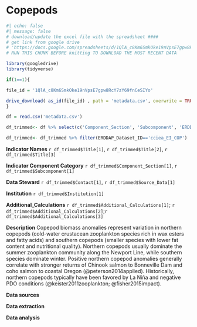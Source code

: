 # Copepods

```r
#| echo: false
#| message: false
# download/update the excel file with the spreadsheet ####
# get link from google drive
# 'https://docs.google.com/spreadsheets/d/1QlA_c8Km6SmkOke19nVpsE7gpw8RcY7zY69fnCeSIYo/edit?gid=727721099#gid=727721099'
# RUN THIS CHUNK BEFORE knitting TO DOWNLOAD THE MOST RECENT DATA

library(googledrive)
library(tidyverse)

if(1==1){

file_id = '1QlA_c8Km6SmkOke19nVpsE7gpw8RcY7zY69fnCeSIYo'

drive_download( as_id(file_id) , path = 'metadata.csv', overwrite = TRUE)
}

df = read.csv('metadata.csv')

df_trimmed<- df %>% select(c('Component_Section', 'Subcomponent', 'ERDDAP_Dataset_ID', 'Contact', 'Title', 'Institution', 'Source_Data', 'Additional_Calculations'))

df_trimmed<- df_trimmed %>% filter(ERDDAP_Dataset_ID=='cciea_EI_COP')

```

**Indicator Names** `r df_trimmed$Title[1]`, `r df_trimmed$Title[2]`, `r df_trimmed$Title[3]`

**Indicator Component Category** `r df_trimmed$Component_Section[1]`, `r df_trimmed$Subcomponent[1]`

**Data Steward** `r df_trimmed$Contact[1]`, `r df_trimmed$Source_Data[1]`

**Institution** `r df_trimmed$Institution[1]`

**Additional_Calculations** `r df_trimmed$Additional_Calculations[1]`; `r df_trimmed$Additional_Calculations[2]`;`r df_trimmed$Additional_Calculations[3]`

**Description** Copepod biomass anomalies represent variation in northern copepods (cold-water crustacean zooplankton species rich in wax esters and fatty acids) and southern copepods (smaller species with lower fat content and nutritional quality). Northern copepods usually dominate the summer zooplankton community along the Newport Line, while southern species dominate winter. Positive northern copepod anomalies generally correlate with stronger returns of Chinook salmon to Bonneville Dam and coho salmon to coastal Oregon (@peterson2014applied). Historically, northern copepods typically have been favored by La Niña and negative PDO conditions (@keister2011zooplankton; @fisher2015impact).

**Data sources**

**Data extraction**

**Data analysis**
